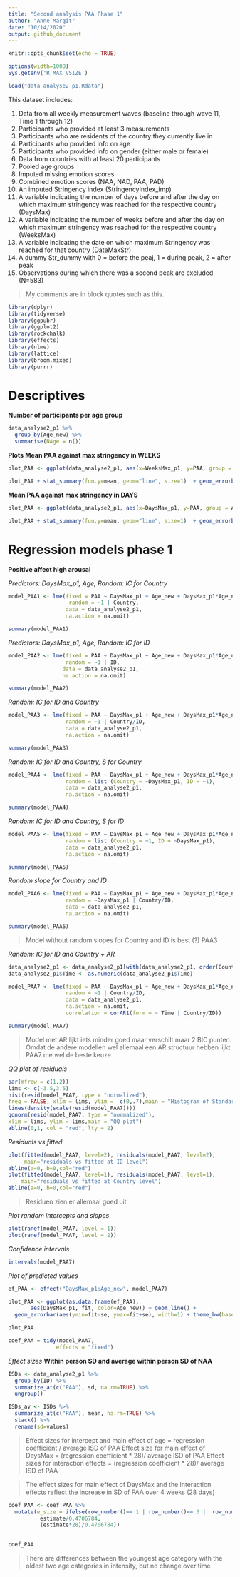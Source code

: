 ---
title: "Second analysis PAA Phase 1"
author: "Anne Margit"
date: "10/14/2020"
output: github_document
---

```{r setup, include=FALSE}
knitr::opts_chunk$set(echo = TRUE)
```

```{r, set-options, echo=FALSE, cache= FALSE}
options(width=1000)
Sys.getenv('R_MAX_VSIZE')
```

```{r, results = "hide"}
load("data_analyse2_p1.Rdata")
```

This dataset includes:

1. Data from all weekly measurement waves (baseline through wave 11, Time 1 through 12) 
2. Participants who provided at least 3 measurements 
3. Participants who are residents of the country they currently live in
4. Participants who provided info on age
5. Participants who provided info on gender (either male or female)
6. Data from countries with at least 20 participants
7. Pooled age groups
8. Imputed missing emotion scores
9. Combined emotion scores (NAA, NAD, PAA, PAD)
10. An imputed Stringency index (StringencyIndex_imp) 
11. A variable indicating the number of days before and after the day on which maximum stringency was reached for the respective country (DaysMax)
12. A variable indicating the number of weeks before and after the day on which maximum stringency was reached for the respective country (WeeksMax)
13. A variable indicating the date on which maximum Stringency was reached for that country (DateMaxStr)
14. A dummy Str_dummy with 0 = before the peaj, 1 = during peak, 2 = after peak
15. Observations during which there was a second peak are excluded (N=583) 

> My comments are in block quotes such as this. 

```{r, message=F}
library(dplyr)
library(tidyverse)
library(ggpubr)
library(ggplot2)
library(rockchalk)
library(effects)
library(nlme)
library(lattice)
library(broom.mixed)
library(purrr)
```

# Descriptives
**Number of participants per age group**
```{r, message=F, comment=NA}
data_analyse2_p1 %>%
  group_by(Age_new) %>%
  summarise(NAge = n())
```

**Plots**
**Mean PAA against max stringency in WEEKS**
```{r, echo=T, message=F, warning=F}
plot_PAA <- ggplot(data_analyse2_p1, aes(x=WeeksMax_p1, y=PAA, group = Age_new, color = Age_new))

plot_PAA + stat_summary(fun.y=mean, geom="line", size=1)  + geom_errorbar(stat="summary", fun.data="mean_se", width=0) + scale_colour_discrete(name = "Age", labels = c("18-24", "25-44", "45-64", "65+")) + expand_limits(y=c(1, 5))
```

**Mean PAA against max stringency in DAYS**
```{r, echo=T, message=F, warning=F}
plot_PAA <- ggplot(data_analyse2_p1, aes(x=DaysMax_p1, y=PAA, group = Age_new, color = Age_new))

plot_PAA + stat_summary(fun.y=mean, geom="line", size=1)  + geom_errorbar(stat="summary", fun.data="mean_se", width=0) + scale_colour_discrete(name = "Age", labels = c("18-24", "25-44", "45-64", "65+")) + expand_limits(y=c(1, 5))
```

# Regression models phase 1

**Positive affect high arousal**

*Predictors: DaysMax_p1, Age, Random: IC for Country*
```{r, message=F, comment=NA}
model_PAA1 <- lme(fixed = PAA ~ DaysMax_p1 + Age_new + DaysMax_p1*Age_new,
                   random = ~1 | Country, 
                  data = data_analyse2_p1, 
                  na.action = na.omit)

summary(model_PAA1)
```

*Predictors: DaysMax_p1, Age, Random: IC for ID*
```{r, message=F, comment=NA}
model_PAA2 <- lme(fixed = PAA ~ DaysMax_p1 + Age_new + DaysMax_p1*Age_new,
                  random = ~1 | ID, 
                 data = data_analyse2_p1, 
                 na.action = na.omit)

summary(model_PAA2)
```

*Random: IC for ID and Country*
```{r, message=F, comment=NA}
model_PAA3 <- lme(fixed = PAA ~ DaysMax_p1 + Age_new + DaysMax_p1*Age_new,
                  random = ~1 | Country/ID, 
                  data = data_analyse2_p1, 
                  na.action = na.omit)

summary(model_PAA3)
```

*Random: IC for ID and Country, S for Country*
```{r, message=F, comment=NA}
model_PAA4 <- lme(fixed = PAA ~ DaysMax_p1 + Age_new + DaysMax_p1*Age_new,
                  random = list (Country = ~DaysMax_p1, ID = ~1), 
                  data = data_analyse2_p1, 
                  na.action = na.omit)

summary(model_PAA4)
```

*Random: IC for ID and Country, S for ID*
```{r, message=F, comment=NA}
model_PAA5 <- lme(fixed = PAA ~ DaysMax_p1 + Age_new + DaysMax_p1*Age_new,
                  random = list (Country = ~1, ID = ~DaysMax_p1), 
                  data = data_analyse2_p1, 
                  na.action = na.omit)

summary(model_PAA5)
```

*Random slope for Country and ID*
```{r, message=F, comment=NA}
model_PAA6 <- lme(fixed = PAA ~ DaysMax_p1 + Age_new + DaysMax_p1*Age_new,
                  random = ~DaysMax_p1 | Country/ID, 
                  data = data_analyse2_p1, 
                  na.action = na.omit)

summary(model_PAA6)
```

> Model without random slopes for Country and ID is best (?) PAA3 

*Random: IC for ID and Country + AR*
```{r, message=F, comment=NA}
data_analyse2_p1 <- data_analyse2_p1[with(data_analyse2_p1, order(Country, ID, Time)),]
data_analyse2_p1$Time <- as.numeric(data_analyse2_p1$Time)

model_PAA7 <- lme(fixed = PAA ~ DaysMax_p1 + Age_new + DaysMax_p1*Age_new,
                  random = ~1 | Country/ID, 
                  data = data_analyse2_p1, 
                  na.action = na.omit,
                  correlation = corAR1(form = ~ Time | Country/ID))

summary(model_PAA7)
```

> Model met AR lijkt iets minder goed maar verschilt maar 2 BIC punten. Omdat de andere modellen wel allemaal een AR structuur hebben lijkt PAA7 me wel de beste keuze 

*QQ plot of residuals*
```{r, message=F, comment=NA}
par(mfrow = c(1,2))
lims <- c(-3.5,3.5)
hist(resid(model_PAA7, type = "normalized"),
freq = FALSE, xlim = lims, ylim =  c(0,.7),main = "Histogram of Standardized Residuals")
lines(density(scale(resid(model_PAA7))))
qqnorm(resid(model_PAA7, type = "normalized"),
xlim = lims, ylim = lims,main = "QQ plot")
abline(0,1, col = "red", lty = 2)
```

*Residuals vs fitted*
```{r, message=F, comment=NA}
plot(fitted(model_PAA7, level=2), residuals(model_PAA7, level=2), 
     main="residuals vs fitted at ID level")
abline(a=0, b=0,col="red")
plot(fitted(model_PAA7, level=1), residuals(model_PAA7, level=1), 
    main="residuals vs fitted at Country level")
abline(a=0, b=0,col="red")
```

> Residuen zien er allemaal goed uit

*Plot random intercepts and slopes*
```{r, message=F, comment=NA}
plot(ranef(model_PAA7, level = 1))
plot(ranef(model_PAA7, level = 2))
```

*Confidence intervals*
```{r, message=F, comment=NA}
intervals(model_PAA7)
```
*Plot of predicted values*
```{r, results = "hide", message=F}
ef_PAA <- effect("DaysMax_p1:Age_new", model_PAA7)

plot_PAA <- ggplot(as.data.frame(ef_PAA), 
       aes(DaysMax_p1, fit, color=Age_new)) + geom_line() + 
  geom_errorbar(aes(ymin=fit-se, ymax=fit+se), width=1) + theme_bw(base_size=12) + scale_color_discrete(name="Age", labels = c("18-24", "25-44", "45-64", "65+")) + expand_limits(y=c(1, 5))
```

```{r, message=F}
plot_PAA
```

```{r, message=F, comment=NA}
coef_PAA = tidy(model_PAA7, 
               effects = "fixed")
```

*Effect sizes*
**Within person SD and average within person SD of NAA**
```{r, message=F, comment=NA}
ISDs <- data_analyse2_p1 %>% 
  group_by(ID) %>%
  summarize_at(c("PAA"), sd, na.rm=TRUE) %>%
  ungroup()

ISDs_av <- ISDs %>%
  summarize_at(c("PAA"), mean, na.rm=TRUE) %>%
  stack() %>%
  rename(sd=values) 
```
> Effect sizes for intercept and main effect of age = regression coefficient / average ISD of PAA
> Effect size for main effect of DaysMax = (regression coefficient * 28)/ average ISD of PAA
> Effect sizes for interaction effects = (regression coefficient * 28)/ average ISD of PAA

> The effect sizes for main effect of DaysMax and the interaction effects reflect the increase in SD of PAA over 4 weeks (28 days)

```{r, message=F, comment=NA}
coef_PAA <- coef_PAA %>%
  mutate(e_size = ifelse(row_number()== 1 | row_number()== 3 |  row_number()== 4 |  row_number()== 5,
          estimate/0.4706784, 
          (estimate*28)/0.4706784))
         
```

```{r}
coef_PAA
```

> There are differences between the youngest age category with the oldest two age categories in intensity, but no change over time


